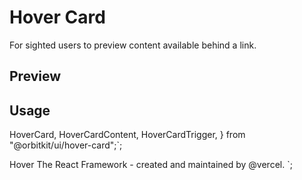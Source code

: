 

<Meta of={HoverCardStories} />

<RadixPrimitiveDocsButton name="hover-card" />

# Hover Card

For sighted users to preview content available behind a link.

## Preview

<Canvas of={HoverCardStories.Default} />

## Usage

  HoverCard,
  HoverCardContent,
  HoverCardTrigger,
} from "@orbitkit/ui/hover-card";`;

  <HoverCardTrigger>Hover</HoverCardTrigger>
  <HoverCardContent>
    The React Framework - created and maintained by @vercel.
  </HoverCardContent>
</HoverCard>`;

<Source code={importCode} language="ts" dark />
<Source code={usageCode} language="tsx" dark />
